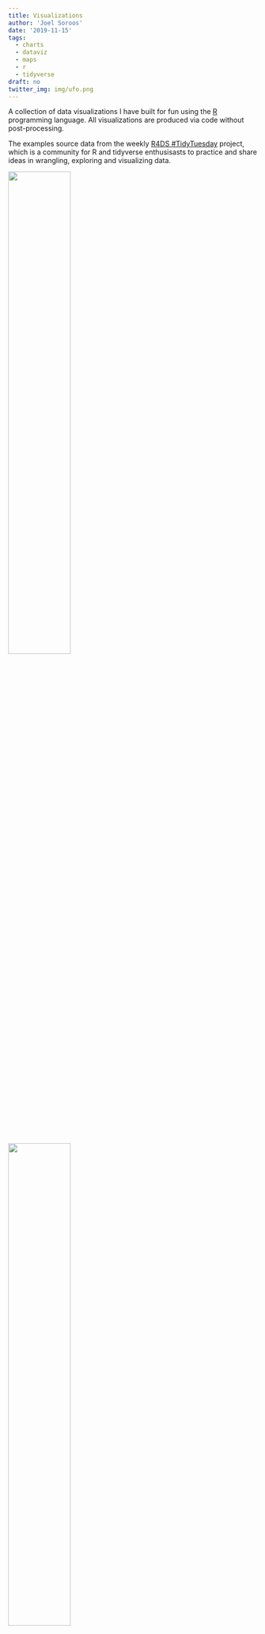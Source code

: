 ```yaml
---
title: Visualizations
author: 'Joel Soroos'
date: '2019-11-15'
tags:
  - charts
  - dataviz
  - maps
  - r
  - tidyverse
draft: no
twitter_img: img/ufo.png
---
```


A collection of data visualizations I have built for fun using the [R](https://www.r-project.org/about.html) programming language. All visualizations are produced via code without post-processing.
<br/>

The examples source data from the weekly [R4DS #TidyTuesday](https://github.com/rfordatascience/tidytuesday) project, which is a community for R and tidyverse enthusisasts to practice and share ideas in wrangling, exploring and visualizing data.


<img src="/img/franchise.png" style="height: 50%; width: 50%; object-fit: contain" onclick="window.open('https://soroosj.netlify.com/img/franchise.png', 'blank');"/>

<img src="/img/ufo.png" style="height: 50%; width: 50%; object-fit: contain" onclick="window.open('https://soroosj.netlify.com/img/ufo.png', 'blank');"/>

<img src="/img/song_attributes.png" style="height: 50%; width: 50%; object-fit: contain" onclick="window.open('https://soroosj.netlify.com/img/song_attributes.png', 'blank');"/>

<img src="/img/moore.png" style="height: 50%; width: 50%; object-fit: contain" onclick="window.open('https://soroosj.netlify.com/img/moore.png', 'blank');"/>

<img src="/img/coffee.png" style="height: 50%; width: 50%; object-fit: contain" onclick="window.open('https://soroosj.netlify.com/img/coffee.png', 'blank');"/>

<img src="/img/world cup.png" style="height: 50%; width: 50%; object-fit: contain" onclick="window.open('https://soroosj.netlify.com/img/world cup.png', 'blank');"/>

<img src="/img/penguins.png" style="height: 50%; width: 50%; object-fit: contain" onclick="window.open('https://soroosj.netlify.com/img/penguins.png', 'blank');"/>

<img src="/img/cars.png" style="height: 50%; width: 50%; object-fit: contain" onclick="window.open('https://soroosj.netlify.com/img/cars.png', 'blank');"/>

<img src="/img/waste.png" style="height: 50%; width: 50%; object-fit: contain" onclick="window.open('https://soroosj.netlify.com/img/waste.png', 'blank');"/>

<img src="/img/squirrels.png" style="height: 50%; width: 50%; object-fit: contain" onclick="window.open('https://soroosj.netlify.com/img/squirrels.png', 'blank');"/>

<img src="/img/astronaut.png" style="height: 50%; width: 50%; object-fit: contain" onclick="window.open('https://soroosj.netlify.com/img/astronaut.png', 'blank');"/>

<img src="/img/emperors.png" style="height: 50%; width: 50%; object-fit: contain" onclick="window.open('https://soroosj.netlify.com/img/emperors.png', 'blank');"/>

<img src="/img/trains.png" style="height: 50%; width: 50%; object-fit: contain" onclick="window.open('https://soroosj.netlify.com/img/trains.png', 'blank');"/>

<img src="/img/commute.png" style="height: 50%; width: 50%; object-fit: contain" onclick="window.open('https://soroosj.netlify.com/img/commute.png', 'blank');"/>

<img src="/img/wine.png" style="height: 50%; width: 50%; object-fit: contain" onclick="window.open('https://soroosj.netlify.com/img/wine.png', 'blank');"/>

<img src="/img/dogs.png" style="height: 50%; width: 50%; object-fit: contain" onclick="window.open('https://soroosj.netlify.com/img/dogs.png', 'blank');"/>

<img src="/img/tour.gif" style="height: 40%; width: 40%; object-fit: contain" onclick="window.open('https://soroosj.netlify.com/img/tour.gif', 'blank');"/>

<img src="/img/parks.png" style="height: 50%; width: 50%; object-fit: contain" onclick="window.open('https://soroosj.netlify.com/img/parks.png', 'blank');"/>

<img src="/img/explosions.gif" style="height: 50%; width: 50%; object-fit: contain" onclick="window.open('https://soroosj.netlify.com/img/explosions.gif', 'blank');"/>

<img src="/img/tickets.png" style="height: 50%; width: 50%; object-fit: contain" onclick="window.open('https://soroosj.netlify.com/img/tickets.png', 'blank');"/>


